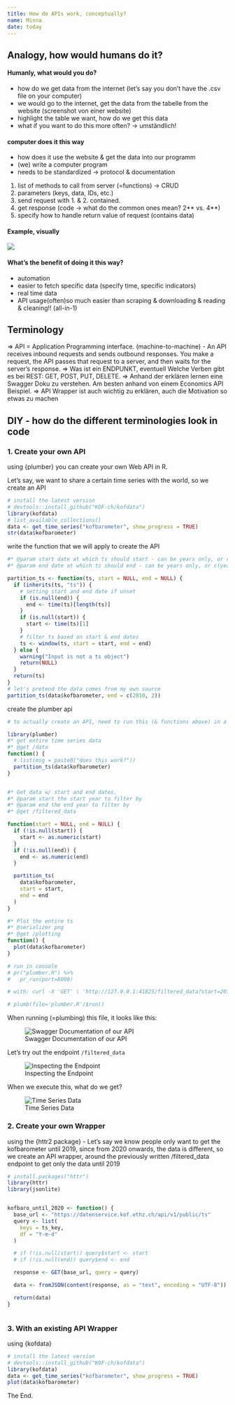 ```yaml
---
title: How do APIs work, conceptually?
name: Minna
date: today
---
```


## Analogy, how would humans do it?

#### Humanly, what would you do?

- how do we get data from the internet (let's say you don't have the .csv file on your computer)
<!-- TODO: use this for the blog post!!! -->
- we would go to the internet, get the data from the tabelle from the website (screenshot von einer website)
- highlight the table we want, how do we get this data
- what if you want to do this more often? -> umständlich! 

#### computer does it this way

- how does it use the website & get the data into our programm
- (we) write a computer program
- needs to be standardized -> protocol & documentation

1. list of methods to call from server (=functions) -> CRUD
2. parameters (keys, data, IDs, etc.)
3. send request with 1. & 2. contained.
4. get response (code -> what do the common ones mean? 2** vs. 4**)
5. specify how to handle return value of request (contains data)

#### Example, visually

<!-- chuck norris joke, or country population or something -->
![](img/chuck-norris.png)

#### What's the benefit of doing it this way?

- automation
- easier to fetch specific data (specify time, specific indicators)
- real time data
- API usage(often)so much easier than scraping & downloading & reading & cleaning!! (all-in-1)


## Terminology 
=> API = Application Programming interface. (machine-to-machine) 
- An API receives inbound requests and sends outbound responses. You make a request, the API passes that request to a server, and then waits for the server's response. 
=> Was ist ein ENDPUNKT, eventuell Welche Verben gibt es bei REST: GET, POST, PUT, DELETE. 
=> Anhand der erklären lernen eine Swagger Doku zu verstehen. Am besten anhand von einem Economics API Beispiel. 
=> API Wrapper ist auch wichtig zu erklären, auch die Motivation so etwas zu machen


## DIY - how do the different terminologies look in code

### 1. Create your own API

using {plumber} you can create your own Web API in R. 

Let's say, we want to share a certain time series with the world, so we create an API

```r
# install the latest version
# devtools::install_github("KOF-ch/kofdata")
library(kofdata)
# list_available_collections()
data <- get_time_series("kofbarometer", show_progress = TRUE)
str(data$kofbarometer)
```

write the function that we will apply to create the API
```r
#* @param start date at which ts should start - can be years only, or c(year, month)
#* @param end date at which ts should end - can be years only, or c(year, month)

partition_ts <- function(ts, start = NULL, end = NULL) {
  if (inherits(ts, "ts")) {
    # setting start and end date if unset
    if (is.null(end)) {
      end <- time(ts)[length(ts)]
    }
    if (is.null(start)) {
      start <- time(ts)[1]
    }
    # filter ts based on start & end dates
    ts <- window(ts, start = start, end = end)
  } else {
    warning("Input is not a ts object")
    return(NULL)
  }
  return(ts)
}
# let's pretend the data comes from my own source
partition_ts(data$kofbarometer, end = c(2010, 2))
```

create the plumber api
<!-- TODO: get the param setting of start and end date to work -->

```r
# to actually create an API, need to run this (& functions above) in a file called plumber.R in the RStudio IDE

library(plumber)
#* get entire time series data
#* @get /data
function() {
  # list(msg = paste0("does this work?"))
  partition_ts(data$kofbarometer)
}


#* Get data w/ start and end dates.
#* @param start the start year to filter by
#* @param end the end year to filter by
#* @get /filtered_data

function(start = NULL, end = NULL) {
  if (!is.null(start)) {
    start <- as.numeric(start)
  }
  if (!is.null(end)) {
    end <- as.numeric(end)
  }

  partition_ts(
    data$kofbarometer,
    start = start,
    end = end
  )
}

#* Plot the entire ts
#* @serializer png
#* @get /plotting
function() {
  plot(data$kofbarometer)
}

# run in console
# pr("plumber.R") %>%
#   pr_run(port=8000)

# with: curl -X 'GET' \ 'http://127.0.0.1:41825/filtered_data?start=2010' \ -H 'accept: */*'

# plumb(file='plumber.R')$run()

```

When running (=plumbing) this file, it looks like this:

![Swagger Documentation of our API](img/endpoints.png)

Let's try out the endpoint `/filtered_data`

![Inspecting the Endpoint](img/get_params.png)

When we execute this, what do we get?

![Time Series Data](img/get_requests.png)

### 2. Create your own Wrapper

using the {httr2 package} - Let's say we know people only want to get the kofbarometer until 2019, since from 2020 onwards, the data is different, so we create an API wrapper, around the previously written /filtered_data endpoint to get only the data until 2019

<!-- TODO: figure out how to use the API just created to get only data until 2020. -->

```r
# install.packages("httr")
library(httr)
library(jsonlite)


kofbaro_until_2020 <- function() {
  base_url <- "https://datenservice.kof.ethz.ch/api/v1/public/ts"
  query <- list(
    keys = ts_key,
    df = "Y-m-d"
  )

  # if (!is.null(start)) query$start <- start
  # if (!is.null(end)) query$end <- end

  response <- GET(base_url, query = query)

  data <- fromJSON(content(response, as = "text", encoding = "UTF-8"))

  return(data)
}



```


### 3. With an existing API Wrapper 

using {kofdata}

```r
# install the latest version
# devtools::install_github("KOF-ch/kofdata")
library(kofdata)
data <- get_time_series("kofbarometer", show_progress = TRUE)
plot(data$kofbarometer)
```

The End.